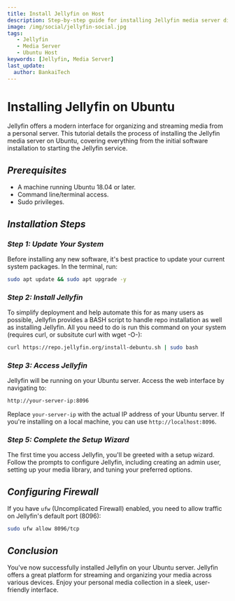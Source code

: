 ```yaml
---
title: Install Jellyfin on Host
description: Step-by-step guide for installing Jellyfin media server directly on Ubuntu host system with configuration and firewall setup.
image: /img/social/jellyfin-social.jpg
tags:
   - Jellyfin
   - Media Server
   - Ubuntu Host
keywords: [Jellyfin, Media Server]
last_update:
  author: BankaiTech
---
```



# **Installing Jellyfin on Ubuntu**

Jellyfin offers a modern interface for organizing and streaming media from a personal server. This tutorial details the process of installing the Jellyfin media server on Ubuntu, covering everything from the initial software installation to starting the Jellyfin service.

## ***Prerequisites***

- A machine running Ubuntu 18.04 or later.
- Command line/terminal access.
- Sudo privileges.

## ***Installation Steps***

### *Step 1: Update Your System*

Before installing any new software, it's best practice to update your current system packages. In the terminal, run:

```bash
sudo apt update && sudo apt upgrade -y
```

### *Step 2: Install Jellyfin*

To simplify deployment and help automate this for as many users as possible, Jellyfin provides a BASH script to handle repo installation as well as installing Jellyfin. All you need to do is run this command on your system (requires curl, or subsitute curl with wget -O-):

```bash
curl https://repo.jellyfin.org/install-debuntu.sh | sudo bash
```

### *Step 3: Access Jellyfin*

Jellyfin will be running on your Ubuntu server. Access the web interface by navigating to:

```bash
http://your-server-ip:8096
```

Replace `your-server-ip` with the actual IP address of your Ubuntu server. If you're installing on a local machine, you can use `http://localhost:8096`.

### *Step 5: Complete the Setup Wizard*

The first time you access Jellyfin, you'll be greeted with a setup wizard. Follow the prompts to configure Jellyfin, including creating an admin user, setting up your media library, and tuning your preferred options.

## ***Configuring Firewall***

If you have `ufw` (Uncomplicated Firewall) enabled, you need to allow traffic on Jellyfin's default port (8096):

```bash
sudo ufw allow 8096/tcp
```

## ***Conclusion***

You've now successfully installed Jellyfin on your Ubuntu server. Jellyfin offers a great platform for streaming and organizing your media across various devices. Enjoy your personal media collection in a sleek, user-friendly interface.

<BuyMeACoffeeButton />
